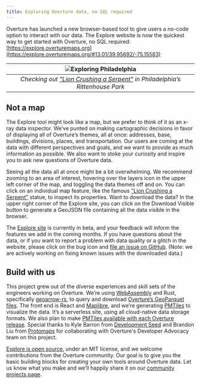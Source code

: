 ```yaml
---
title: Exploring Overture data, no SQL required
---
```


Overture has launched a new browser-based tool to give users a no-code option to interact with our data. The Explore website is now the quickest way to get started with Overture, no SQL required: [https://explore.overturemaps.org](https://explore.overturemaps.org/#13.01/39.95692/-75.15583)

| ![Exploring Philadelphia](/img/blog/explore-philadelphia2.gif) | 
|:--:| 
| *Checking out ["Lion Crushing a Serpent"](https://www.associationforpublicart.org/artwork/lion-crushing-a-serpent/) in Philadelphia’s Rittenhouse Park* |

## Not a map 

The Explore tool might look like a map, but we prefer to think of it as an x-ray data inspector. We’ve punted on making cartographic decisions in favor of displaying all of Overture’s themes, all at once: addresses, base, buildings, divisions, places, and transportation. Our users are coming at the data with different perspectives and goals, and we want to provide as much information as possible. We also want to stoke your curiosity and inspire you to ask new questions of Overture data. 

Seeing all the data all at once might be a bit overwhelming. We recommend zooming to an area of interest, hovering over the layers icon in the upper left corner of the map, and toggling the data themes off and on. You can click on an individual map feature, like the famous ["Lion Crushing a Serpent"](https://youtu.be/rTl2ewUc6bA?feature=shared) statue, to inspect its properties. Want to download the data? In the upper right corner of the Explore site, you can click on the Download Visible button to generate a GeoJSON file containing all the data visible in the browser. 

The [Explore site](https://explore.overturemaps.org/#13.01/39.95692/-75.15583) is currently in beta, and your feedback will inform the features we add in the coming months. If you have questions about the data, or if you want to report a problem with data quality or a glitch in the website, please click on the bug icon and [file an issue on GitHub](https://github.com/OvertureMaps/io-site/issues). (Note: we are actively working on fixing known issues with the downloaded data.)

## Build with us

This project grew out of the diverse experiences and skill sets of the engineers working on Overture. We’re using [WebAssembly](https://webassembly.org/) and Rust, specifically [geoarrow-rs](https://geoarrow.org/geoarrow-rs/), to query and download [Overture’s GeoParquet files](https://docs.overturemaps.org/getting-data/). The front end is React and [Maplibre](https://maplibre.org/), and we’re generating [PMTiles](https://docs.protomaps.com/pmtiles/) to visualize the data. It’s a serverless site, using all cloud-native data storage formats. We also plan to make [PMTiles available with each Overture release](https://github.com/OvertureMaps/overture-tiles). Special thanks to Kyle Barron from [Development Seed](https://developmentseed.org/) and Brandon Liu from [Protomaps](https://protomaps.com/) for collaborating with Overture's Developer Advocacy team on this project. 

[Explore is open source](https://github.com/OvertureMaps/io-site), under an MIT license, and we welcome contributions from the Overture community. Our goal is to give you the basic building blocks for creating your own tools around Overture data. Let us know what you make and we’ll happily share it on our [community projects page](https://docs.overturemaps.org/community/). 

